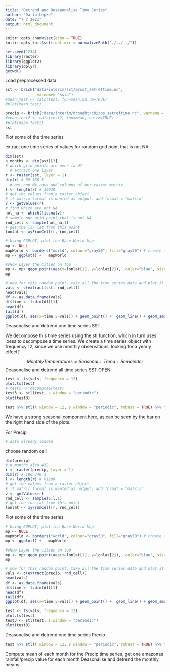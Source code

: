 ```yaml
---
title: "Detrend and Deseaonalise Time Series"
author: "Dario Lepke"
date: "7 7 2021"
output: html_document
---
```


```r
knitr::opts_chunk$set(echo = TRUE)
knitr::opts_knit$set(root.dir = normalizePath("./../../"))
```
```r
set.seed(1234)
library(raster)
library(ggplot2)
library(dplyr)
getwd()
```

Load preprocessed data

```r
sst <- brick("data/interim/sst/ersst_setreftime.nc",
              varname= "ssta")
#mean_test <- calc(test, fun=mean,na.rm=TRUE)
#plot(mean_test)

precip <- brick("data/interim/drought/chirps_setreftime.nc", varname = "precip")
#mean_test2 <- calc(test2, fun=mean, na.rm=TRUE)
#plot(mean_test2)
sst
```

Plot some of the time series

extract one time series of values for random grid point that is not NA

```r
dim(sst)
n_months <- dim(sst)[3]
# which grid points are over land?
  # extract one layer
r <- raster(sst, layer = 1)
dim(r) # 89 180 1
  # get non NA rows and columns of our raster matrix 
l <- length(r) # 16020
# get the values from a raster object,
# if matrix format is wanted as output, add format = "matrix"
v <- getValues(r)
# find which are not NA
not_na <- which(!is.na(v))
# sample one grid point that is not NA
rnd_cell <- sample(not_na,1)
# get the lon lat from this point
lonlat <- xyFromCell(r, rnd_cell)
```


```r
# Using GGPLOT, plot the Base World Map
mp <- NULL
mapWorld <- borders("world", colour="gray50", fill="gray50") # create a layer of borders
mp <- ggplot() +   mapWorld

#vNow Layer the cities on top
mp <- mp+ geom_point(aes(x=lonlat[1], y=lonlat[2]), ,color="blue", size=3)
mp
```

```r
# now for this random point, take all the time series data and plot it
vals <- c(extract(sst, rnd_cell))
head(vals)
df <- as.data.frame(vals)
df$time <- 1:dim(df)[1]
head(df)
tail(df)
ggplot(df, aes(x=time,y=vals)) + geom_point() +  geom_line() + geom_smooth()
```
Deasonalise and detrend one time series SST

We decompose this time series using the stl function,
which in turn uses loess to decompose a time series.
We create a time series object with frequency 12, since
we use monthly observations, looking for a yearly effect?

$$Monthly Temperatures = Seasonal + Trend + Remainder$$
Deasonalise and detrend all time series SST
OPEN

```r
test <- ts(vals, frequency = 12)
plot.ts(test)
# test2 <- decompose(test)
test3 <- stl(test, s.window = "periodic")
plot(test3)
```

```r
test %>% stl(t.window = 12, s.window = "periodic", robust = TRUE) %>% forecast::autoplot()
```
We have a strong seasonal component here, as can be seen by the bar on the right hand side of the plots.


For Precip
```r
# data already loaded
```

choose random cell
```r
dim(precip)
# n_months also 432
r <- raster(precip, layer = 1)
dim(r) # 180 340 1
l <- length(r) # 61200
# get the values from a raster object,
# if matrix format is wanted as output, add format = "matrix"
v <- getValues(r)
rnd_cell <- sample(1:l,1)
# get the lon lat from this point
lonlat <- xyFromCell(r, rnd_cell)
```

Plot some of the time series
```r
# Using GGPLOT, plot the Base World Map
mp <- NULL
mapWorld <- borders("world", colour="gray50", fill="gray50") # create a layer of borders
mp <- ggplot() +   mapWorld

#vNow Layer the cities on top
mp <- mp+ geom_point(aes(x=lonlat[1], y=lonlat[2]), ,color="blue", size=3)
mp
```
```r
# now for this random point, take all the time series data and plot it
vals <- c(extract(precip, rnd_cell))
head(vals)
df <- as.data.frame(vals)
df$time <- 1:dim(df)[1]
head(df)
tail(df)
ggplot(df, aes(x=time,y=vals)) + geom_point() +  geom_line() + geom_smooth()
```
```r
test <- ts(vals, frequency = 12)
plot.ts(test)
test3 <- stl(test, s.window = "periodic")
plot(test3)
```
Deasonalise and detrend one time series Precip

```r
test %>% stl(t.window = 12, s.window = "periodic", robust = TRUE) %>% forecast::autoplot()
```

Compute mean of each month for the Precip time series,
  get one amazonas rainfall/precip value for each month
Deasonalise and detrend the monthly means

